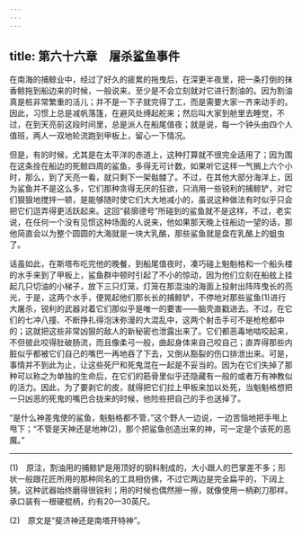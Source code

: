```yaml
---
---
---
```

title: 第六十六章　屠杀鲨鱼事件
---






在南海的捕鲸业中，经过了好久的疲累的拖曳后，在深更半夜里，把一条打倒的抹香鲸拖到船边来的时候，一般说来，至少是不会立刻就对它进行割油的。因为割油真是桩非常繁重的活儿；并不是一下子就完得了工，而是需要大家一齐来动手的。因此，习惯上总是减帆落篷，在避风处缚起舵来；然后叫大家到舱里去睡觉，不过，在到天亮前这段时间里，总是派人在船尾值夜；就是说，每一个钟头由四个人值班，两人一双地轮流跑到甲板上，留心一下情况。

但是，有的时候，尤其是在太平洋的赤道上，这种打算就不很完全适用了；因为围在这条拴在船边的死鲸四周的鲨鱼，多得无可计数，如果听它这样一气搁上六个小时，那么，到了天亮一看，就只剩下一架骷髅了。不过，在其他大部分海洋上，因为鲨鱼并不是这么多，它们那种贪得无厌的狂欲，只消用一些锐利的捕鲸铲，对它们狠狠地搅拌一顿，是能够随时使它们大大地减小的，虽说这种做法有时似乎只会把它们逗弄得更活跃起来。这回“裴廓德号”所碰到的鲨鱼就不是这样，不过，老实说，在任何一个没有见惯这种场面的人说来，他如果那天晚上往船边一望的话，那他简直会以为整个圆圆的大海就是一块大乳酪，那些鲨鱼就是盘在乳酪上的蛆虫了。

话虽如此，在斯塔布吃完他的晚餐，到船尾值夜时，凑巧碰上魁魁格和一个船头楼的水手来到了甲板上，鲨鱼群中顿时引起了不小的惊动，因为他们立刻在船舷上挂起几只切油的小梯子，放下三只灯笼，灯笼在那混浊的海面上投射出阵阵曳长的亮光，于是，这两个水手，便晃起他们那长长的捕鲸铲，不停地对那些鲨鱼(1)进行大屠杀，锐利的武器对着它们那似乎是唯一的要害——脑壳直戳进去。不过，在它们的七冲八撞、不断挣扎得泡沫弥漫的大混乱中，这两个射击手可不是枪枪都中的；这就把这些非常凶狠的敌人的新秘密也泄露出来了。它们都恶毒地啮咬起来，不但彼此咬得肚破肠流，而且像柔弓一般，曲起身体来自己咬自己；直弄得那些内脏似乎都被它们自己的嘴巴一再地吞了下去，又倒从豁裂的伤口排泄出来。可是，事情并不到此为止，让这些死尸和死鬼混在一起是不妥当的。因为在它们失掉了那种可以称之为单独的生命后，在它们的筋骨里似乎还隐藏有一般的或者万有神教似的活力。因此，为了要剥它的皮，就得把它们拉上甲板来加以处死，当魁魁格想把一只凶恶的死鬼的嘴巴合拢来的时候，他险些把自己的手也送掉了。

“是什么神差鬼使的鲨鱼，魁魁格都不管，”这个野人一边说，一边苦恼地把手甩上甩下；“不管是天神还是地神(2)，那个把鲨鱼创造出来的神，可一定是个该死的恶魔。”





* * *



(1)　原注，割油用的捕鲸铲是用顶好的钢料制成的，大小跟人的巴掌差不多；形状一般跟花匠所用的那种同名的工具相仿佛，不过它两边是完全扁平的，下阔上狭。这种武器始终磨得很锐利；用的时候也偶然擦一擦，就像使用一柄剃刀那样。承口装有一根硬棍柄，约有20—30英尺。

(2)　原文是“斐济神还是南塔开特神”。